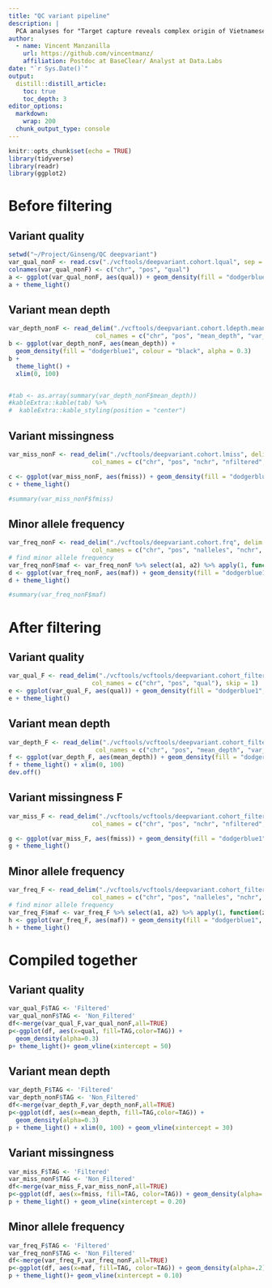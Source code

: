 ```yaml
---
title: "QC variant pipeline"
description: |
  PCA analyses for "Target capture reveals complex origin of Vietnamese ginseng"
author:
  - name: Vincent Manzanilla 
    url: https://github.com/vincentmanz/
    affiliation: Postdoc at BaseClear/ Analyst at Data.Labs
date: "`r Sys.Date()`"
output:
  distill::distill_article:
    toc: true
    toc_depth: 3
editor_options: 
  markdown: 
    wrap: 200
  chunk_output_type: console
---
```


```r
knitr::opts_chunk$set(echo = TRUE)
library(tidyverse)
library(readr)
library(ggplot2)

```

# Before filtering

## Variant quality

```r
setwd("~/Project/Ginseng/QC deepvariant")
var_qual_nonF <- read.csv("./vcftools/deepvariant.cohort.lqual", sep = "\t")
colnames(var_qual_nonF) <- c("chr", "pos", "qual")
a <- ggplot(var_qual_nonF, aes(qual)) + geom_density(fill = "dodgerblue1", colour = "black", alpha = 0.3)
a + theme_light()
```

## Variant mean depth

```r
var_depth_nonF <- read_delim("./vcftools/deepvariant.cohort.ldepth.mean", delim = "\t",
                        col_names = c("chr", "pos", "mean_depth", "var_depth_nonF"), skip = 1)
b <- ggplot(var_depth_nonF, aes(mean_depth)) + 
  geom_density(fill = "dodgerblue1", colour = "black", alpha = 0.3)
b + 
  theme_light() + 
  xlim(0, 100)


#tab <- as.array(summary(var_depth_nonF$mean_depth))
#kableExtra::kable(tab) %>%
#  kableExtra::kable_styling(position = "center")

```

## Variant missingness

```r
var_miss_nonF <- read_delim("./vcftools/deepvariant.cohort.lmiss", delim = "\t",
                       col_names = c("chr", "pos", "nchr", "nfiltered", "nmiss", "fmiss"), skip = 1)

c <- ggplot(var_miss_nonF, aes(fmiss)) + geom_density(fill = "dodgerblue1", colour = "black", alpha = 0.3)
c + theme_light()

#summary(var_miss_nonF$fmiss)
```

## Minor allele frequency

```r

var_freq_nonF <- read_delim("./vcftools/deepvariant.cohort.frq", delim = "\t",
                       col_names = c("chr", "pos", "nalleles", "nchr", "a1", "a2"), skip = 1)
# find minor allele frequency
var_freq_nonF$maf <- var_freq_nonF %>% select(a1, a2) %>% apply(1, function(z) min(z))
d <- ggplot(var_freq_nonF, aes(maf)) + geom_density(fill = "dodgerblue1", colour = "black", alpha = 0.3)
d + theme_light()

#summary(var_freq_nonF$maf)
```

# After filtering

## Variant quality

```r
var_qual_F <- read_delim("./vcftools/vcftools/deepvariant.cohort_filtered_out.vcf.gz.lqual", delim = "\t",
                       col_names = c("chr", "pos", "qual"), skip = 1)
e <- ggplot(var_qual_F, aes(qual)) + geom_density(fill = "dodgerblue1", colour = "black", alpha = 0.3)
e + theme_light()
```

## Variant mean depth

```r
var_depth_F <- read_delim("./vcftools/vcftools/deepvariant.cohort_filtered_out.vcf.gz.ldepth.mean", delim = "\t",
                        col_names = c("chr", "pos", "mean_depth", "var_depth"), skip = 1)
f <- ggplot(var_depth_F, aes(mean_depth)) + geom_density(fill = "dodgerblue1", colour = "black", alpha = 0.3)
f + theme_light() + xlim(0, 100)
dev.off()
```

## Variant missingness F
```r
var_miss_F <- read_delim("./vcftools/vcftools/deepvariant.cohort_filtered_out.vcf.gz.lmiss", delim = "\t",
                       col_names = c("chr", "pos", "nchr", "nfiltered", "nmiss", "fmiss"), skip = 1)

g <- ggplot(var_miss_F, aes(fmiss)) + geom_density(fill = "dodgerblue1", colour = "black", alpha = 0.3)
g + theme_light()
```

## Minor allele frequency

```r
var_freq_F <- read_delim("./vcftools/vcftools/deepvariant.cohort_filtered_out.vcf.gz.frq", delim = "\t",
                       col_names = c("chr", "pos", "nalleles", "nchr", "a1", "a2"), skip = 1)
# find minor allele frequency
var_freq_F$maf <- var_freq_F %>% select(a1, a2) %>% apply(1, function(z) min(z))
h <- ggplot(var_freq_F, aes(maf)) + geom_density(fill = "dodgerblue1", colour = "black", alpha = 0.3)
h + theme_light()
```

# Compiled together

## Variant quality 
```r
var_qual_F$TAG <- 'Filtered'
var_qual_nonF$TAG <- 'Non_Filtered'
df<-merge(var_qual_F,var_qual_nonF,all=TRUE)      
p<-ggplot(df, aes(x=qual, fill=TAG,color=TAG)) +
  geom_density(alpha=0.3)
p+ theme_light()+ geom_vline(xintercept = 50)
```


## Variant mean depth
```r
var_depth_F$TAG <- 'Filtered'
var_depth_nonF$TAG <- 'Non_Filtered'
df<-merge(var_depth_F,var_depth_nonF,all=TRUE)      
p<-ggplot(df, aes(x=mean_depth, fill=TAG,color=TAG)) +
  geom_density(alpha=0.3)
p + theme_light() + xlim(0, 100) + geom_vline(xintercept = 30)
```

## Variant missingness
```r
var_miss_F$TAG <- 'Filtered' 
var_miss_nonF$TAG <- 'Non_Filtered'
df<-merge(var_miss_F,var_miss_nonF,all=TRUE)      
p<-ggplot(df, aes(x=fmiss, fill=TAG, color=TAG)) + geom_density(alpha=.2) 
p + theme_light() + geom_vline(xintercept = 0.20)
```

## Minor allele frequency
```r
var_freq_F$TAG <- 'Filtered' 
var_freq_nonF$TAG <- 'Non_Filtered'
df<-merge(var_freq_F,var_freq_nonF,all=TRUE)      
p<-ggplot(df, aes(x=maf, fill=TAG, color=TAG)) + geom_density(alpha=.2) 
p + theme_light()+ geom_vline(xintercept = 0.10)
```



